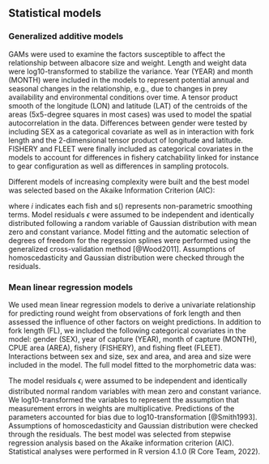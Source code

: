 ## Statistical models

### Generalized additive models

GAMs were used to examine the factors susceptible to affect the relationship between albacore size and  weight. Length and weight data were log10-transformed to stabilize the variance. Year (YEAR) and month (MONTH) were included in the models to represent potential annual and seasonal changes in the relationship, e.g., due to changes in prey availability and environmental conditions over time. A tensor product smooth of the longitude (LON) and latitude (LAT) of the centroids of the areas (5x5-degree squares in most cases) was used to model the spatial autocorrelation in the data. Differences between gender were tested by including SEX as a categorical covariate as well as in interaction with fork length and the 2-dimensional tensor product of longitude and latitude. FISHERY and FLEET were finally included as categorical covariates in the models to account for differences in fishery catchability linked for instance to gear configuration as well as differences in sampling protocols.

<!-- Co-dependence within samples was allowed for by fitting a random effect to allow the sampling strata (i.e., combination of year, month, latitude, longitude, and fleet) to affect the intercept [@Chang2022]. -->

Different models of increasing complexity were built and the best model was selected based on the Akaike Information Criterion (AIC):

\begin{equation}
\log_{10}RD_i = s(\log_{10}FL_i) + te(LON, LAT) + YEAR + s(MONTH) + \epsilon_i
(\#eq:gam1)
\end{equation}

\begin{equation}
\log_{10}RD_i = s(\log_{10}FL_i) + te(LON, LAT) + YEAR + s(MONTH) + SEX  + \epsilon_i
(\#eq:gam2)
\end{equation}

\begin{equation}
\log_{10}RD_i = SEX + s(\log_{10}FL_i:SEX) + te(LON, LAT) + YEAR + s(MONTH)  + \epsilon_i
(\#eq:gam3)
\end{equation}

\begin{equation}
\log_{10}RD_i = SEX + s(\log_{10}FL_i:SEX) + te(LON, LAT):SEX + YEAR + s(MONTH)  + \epsilon_i
(\#eq:gam4)
\end{equation}

\begin{equation}
\log_{10}RD_i = SEX + s(\log_{10}FL_i:SEX) + te(LON, LAT):SEX + YEAR + s(MONTH) + FISHERY + FLEET + \epsilon_i
(\#eq:gam5)
\end{equation}

where _i_ indicates each fish and s() represents non-parametric smoothing terms. Model residuals $\epsilon$ were assumed to be independent and identically distributed following a random variable of Gaussian distribution with mean zero and constant variance. Model fitting and the automatic selection of degrees of freedom for the regression splines were performed using the generalized cross-validation method [@Wood2011]. Assumptions of homoscedasticity and Gaussian distribution were checked through the residuals.

### Mean linear regression models

We used mean linear regression models to derive a univariate relationship for predicting round weight from observations of fork length and then assessed the influence of other factors on weight predictions. In addition to fork length (FL), we included the following categorical covariates in the model: gender (SEX), year of capture (YEAR), month of capture (MONTH), CPUE area (AREA), fishery (FISHERY), and fishing fleet (FLEET). Interactions between sex and size, sex and area, and area and size were included in the model. The full model fitted to the morphometric data was:

\begin{equation}
\log_{10}(RD_i) = \log_{10}(FL_i) + AREA + SEX + YEAR + FISHERY + MONTH + FLEET + \log_{10}(FL_i):SEX + AREA:log10FL + AREA:SEX + \epsilon_{i}
(\#eq:lm1)
\end{equation}

The model residuals $\epsilon_{i}$ were assumed to be independent and identically distributed normal random variables with mean zero and constant variance. We log10-transformed the variables to represent the assumption that measurement errors in weights are multiplicative. Predictions of the parameters accounted for bias due to log10-transformation [@Smith1993]. Assumptions of homoscedasticity and Gaussian distribution were checked through the residuals. The best model was selected from stepwise regression analysis based on the Akaike information criterion (AIC). Statistical analyses were performed in R version 4.1.0 (R Core Team, 2022). 

<!-- ### Impact on inputs for stock assessment -->